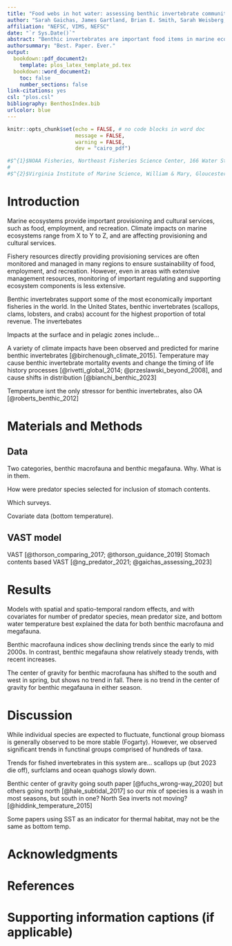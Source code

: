```yaml
---
title: "Food webs in hot water: assessing benthic invertebrate community trends in a rapidly warming continental shelf ecosystem"
author: "Sarah Gaichas, James Gartland, Brian E. Smith, Sarah Weisberg, Sean Lucey..."
affiliation: "NEFSC, VIMS, NEFSC"
date: "`r Sys.Date()`"
abstract: "Benthic invertebrates are important food items in marine ecosystems, but populatons of non-commercial species are rarely monitored. We developed indices of benthic invertebrate abundance for use in ecosystem modeling, reporting, and risk assessment applications using VAST models based on fish stomach contents. The resulting indices are way better than the nothing we had before."
authorsummary: "Best. Paper. Ever."
output: 
  bookdown::pdf_document2:
    template: plos_latex_template_pd.tex
  bookdown::word_document2:
    toc: false
    number_sections: false
link-citations: yes
csl: "plos.csl"
bibliography: BenthosIndex.bib
urlcolor: blue    
---
```


```r
knitr::opts_chunk$set(echo = FALSE, # no code blocks in word doc
                      message = FALSE,
                      warning = FALSE,
                      dev = "cairo_pdf")

#$^{1}$NOAA Fisheries, Northeast Fisheries Science Center, 166 Water St., Woods Hole MA, USA.  
#
#$^{2}$Virginia Institute of Marine Science, William & Mary, Gloucester Point, VA, USA. 
```

# Introduction

Marine ecosystems provide important provisioning and cultural services, such as food, employment, and recreation. Climate impacts on marine ecosystems range from X to Y to Z, and are affecting provisioning and cultural services. 

Fishery resources directly providing provisioning services are often monitored and managed in many regions to ensure sustainability of food, employment, and recreation. However, even in areas with extensive management resources, monitoring of important regulating and supporting ecosystem components is less extensive. 

Benthic invertebrates support some of the most economically important fisheries in the world. In the United States, benthic invertebrates (scallops, clams, lobsters, and crabs) account for the highest proportion of total revenue. The invertebates

Impacts at the surface and in pelagic zones include...

A variety of climate impacts have been observed and predicted for marine benthic invertebrates [@birchenough_climate_2015]. Temperature may cause benthic invertebrate mortality events and change the timing of life history processes [@rivetti_global_2014; @przeslawski_beyond_2008], and cause shifts in distribution [@bianchi_benthic_2023]

Temperature isnt the only stressor for benthic invertebrates, also OA [@roberts_benthic_2012]


# Materials and Methods

## Data 

Two categories, benthic macrofauna and benthic megafauna. Why. What is in them. 

How were predator species selected for inclusion of stomach contents.

Which surveys.

Covariate data (bottom temperature). 

## VAST model

VAST [@thorson_comparing_2017; @thorson_guidance_2019] 
Stomach contents based VAST [@ng_predator_2021; @gaichas_assessing_2023]

# Results

Models with spatial and spatio-temporal random effects, and with covariates for number of predator species, mean predator size, and bottom water temperature best explained the data for both benthic macrofauna and megafauna.

Benthic macrofauna indices show declining trends since the early to mid 2000s. In contrast, benthic megafauna show relatively steady trends, with recent increases.

The center of gravity for benthic macrofauna has shifted to the south and west in spring, but shows no trend in fall. There is no trend in the center of gravity for benthic megafauna in either season.

# Discussion

While individual species are expected to fluctuate, functional group biomass is generally observed to be more stable (Fogarty). However, we observed significant trends in functinal groups comprised of hundreds of taxa. 

Trends for fished invertebrates in this system are... scallops up (but 2023 die off), surfclams and ocean quahogs slowly down. 

Benthic center of gravity going south paper [@fuchs_wrong-way_2020] but others going north [@hale_subtidal_2017] so our mix of species is a wash in most seasons, but south in one? North Sea inverts not moving? [@hiddink_temperature_2015]

Some papers using SST as an indicator for thermal habitat, may not be the same as bottom temp.



# Acknowledgments


\nolinenumbers

# References

<div id="refs"></div>

# Supporting information captions (if applicable)


